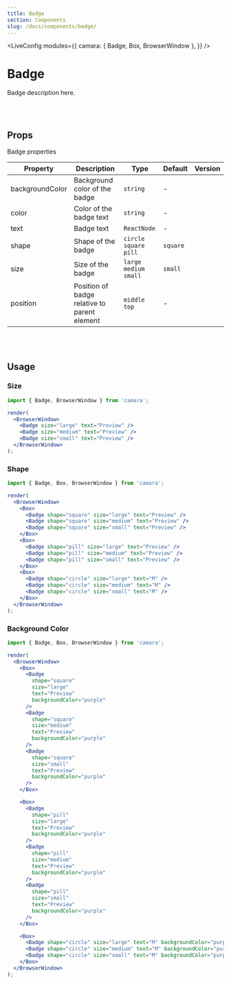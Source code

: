 ```yaml
---
title: Badge
section: Components
slug: /docs/components/badge/
---
```



<!-- Define `camara` module as `{ Badge }` -->

<LiveConfig
  modules={{
    camara: { Badge, Box, BrowserWindow },
  }}
/>

# Badge

Badge description here.

<br></br>

## Props

Badge properties

| Property        | Description                                  | Type                     | Default  | Version |
| --------------- | -------------------------------------------- | ------------------------ | -------- | ------- |
| backgroundColor | Background color of the badge                | `string`                 | -        |         |
| color           | Color of the badge text                      | `string`                 | -        |         |
| text            | Badge text                                   | `ReactNode`              | -        |         |
| shape           | Shape of the badge                           | `circle` `square` `pill` | `square` |         |
| size            | Size of the badge                            | `large` `medium` `small` | `small`  |         |
| position        | Position of badge relative to parent element | `middle` `top`           | -        |         |

<br></br>

## Usage

### Size

```jsx live noInline
import { Badge, BrowserWindow } from 'camara';

render(
  <BrowserWindow>
    <Badge size="large" text="Preview" />
    <Badge size="medium" text="Preview" />
    <Badge size="small" text="Preview" />
  </BrowserWindow>
);
```

### Shape

```jsx live noInline
import { Badge, Box, BrowserWindow } from 'camara';

render(
  <BrowserWindow>
    <Box>
      <Badge shape="square" size="large" text="Preview" />
      <Badge shape="square" size="medium" text="Preview" />
      <Badge shape="square" size="small" text="Preview" />
    </Box>
    <Box>
      <Badge shape="pill" size="large" text="Preview" />
      <Badge shape="pill" size="medium" text="Preview" />
      <Badge shape="pill" size="small" text="Preview" />
    </Box>
    <Box>
      <Badge shape="circle" size="large" text="M" />
      <Badge shape="circle" size="medium" text="M" />
      <Badge shape="circle" size="small" text="M" />
    </Box>
  </BrowserWindow>
);
```

### Background Color

```jsx live noInline
import { Badge, Box, BrowserWindow } from 'camara';

render(
  <BrowserWindow>
    <Box>
      <Badge
        shape="square"
        size="large"
        text="Preview"
        backgroundColor="purple"
      />
      <Badge
        shape="square"
        size="medium"
        text="Preview"
        backgroundColor="purple"
      />
      <Badge
        shape="square"
        size="small"
        text="Preview"
        backgroundColor="purple"
      />
    </Box>

    <Box>
      <Badge
        shape="pill"
        size="large"
        text="Preview"
        backgroundColor="purple"
      />
      <Badge
        shape="pill"
        size="medium"
        text="Preview"
        backgroundColor="purple"
      />
      <Badge
        shape="pill"
        size="small"
        text="Preview"
        backgroundColor="purple"
      />
    </Box>

    <Box>
      <Badge shape="circle" size="large" text="M" backgroundColor="purple" />
      <Badge shape="circle" size="medium" text="M" backgroundColor="purple" />
      <Badge shape="circle" size="small" text="M" backgroundColor="purple" />
    </Box>
  </BrowserWindow>
);
```
